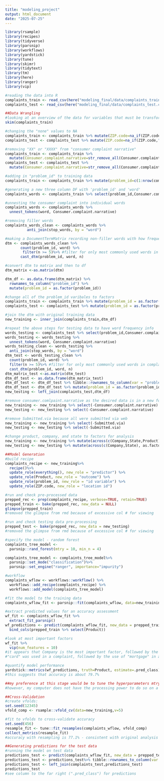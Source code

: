 ```yaml
---
title: "modeling_project"
output: html_document
date: "2025-07-25"
---
```


```r
library(rsample)
library(recipes)
library(tidyverse)
library(parsnip)
library(workflows)
library(yardstick)
library(tune)
library(skimr)
library(tidytext)
library(tm)
library(here)
library(ranger)
library(vip)

#reading the data into R
complaints_train <- read_csv(here("modeling_final/data/complaints_train.csv"),name_repair = "universal")
complaints_test <- read_csv(here("modeling_final/data/complaints_test.csv"),name_repair = "universal")
```

```r
##Data Wrangling
#looking at an overview of the data for variables that must be transformed
skim(complaints_train)

#changing the "none" values to NA
complaints_train <- complaints_train %>% mutate(ZIP.code=na_if(ZIP.code,"None"))
complaints_test <- complaints_test %>% mutate(ZIP.code=na_if(ZIP.code,"None"))

#removing "XX" or "XXXX" from "consumer complaint narrative"
complaints_train <- complaints_train %>% 
  mutate(Consumer.complaint.narrative=str_remove_all(Consumer.complaint.narrative,"\\bX{2,4}\\b" ))
complaints_test <- complaints_test %>% 
  mutate(Consumer.complaint.narrative=str_remove_all(Consumer.complaint.narrative,"\\bX{2,4}\\b" ))

#adding in "problem_id" to training data
complaints_train <- complaints_train %>% mutate(problem_id=c(1:nrow(complaints_train)))

#generating a new three column DF with 'problem_id' and 'word'
complaints_words <- complaints_train %>% select(problem_id,Consumer.complaint.narrative)

#unnesting the consumer complaint into individual words
complaints_words <- complaints_words %>%
  unnest_tokens(word, Consumer.complaint.narrative)

#removing filler words
complaints_words_clean <- complaints_words %>%
          anti_join(stop_words, by = "word")

#making a DocumentTermMatrix recording non-filler words with how frequent a word occurs per complaint
dtm <- complaints_words_clean %>%
       count(problem_id, word) %>%
        filter(n >= 5)%>% #filter for only most commonly used words in complaint(>5 times used)
       cast_dtm(problem_id, word, n)

#convert dtm to matrix and then to df
dtm_matrix <-as.matrix(dtm)

dtm_df <- as.data.frame(dtm_matrix) %>%
  rownames_to_column("problem_id") %>%
  mutate(problem_id = as.factor(problem_id))

#change all of the problem_id varibales to factors
complaints_train <- complaints_train %>% mutate(problem_id = as.factor(problem_id))
complaints_test <- complaints_test %>% mutate(problem_id = as.factor(problem_id))

#join the dtm with original training data
new_training <- inner_join(complaints_train,dtm_df)

#repeat the above steps for testing data to have word frequency info
words_testing <- complaints_test %>% select(problem_id,Consumer.complaint.narrative)
words_testing <- words_testing %>%
  unnest_tokens(word, Consumer.complaint.narrative)
words_testing_clean <- words_testing %>%
  anti_join(stop_words, by = "word")
dtm_test <- words_testing_clean %>%
  count(problem_id, word) %>%
  filter(n >= 5)%>% #filter for only most commonly used words in complaint(>5 times used)
  cast_dtm(problem_id, word, n)
dtm_matrix_test <-as.matrix(dtm_test)
dtm_df_test <- as.data.frame(dtm_matrix_test)
dtm_df_test <- dtm_df_test %>% tibble::rownames_to_column(var = "problem_id")
dtm_df_test <- dtm_df_test %>% mutate(problem_id = as.factor(problem_id))
new_testing <- left_join(complaints_test,dtm_df)

#remove consumer.comlpaint.narrative as the desired data is in a new format and
new_training <- new_training %>% select(-Consumer.complaint.narrative)
new_testing <- new_testing %>% select(-Consumer.complaint.narrative)

#remove Submitted.via because all were submitted via web
new_training <- new_training %>% select(-Submitted.via)
new_testing <- new_testing %>% select(-Submitted.via)

#change product, company, and state to factors for analysis
new_training <- new_training %>% mutate(across(c(Company,State,Product), as.factor))
new_testing <- new_testing %>% mutate(across(c(Company,State), as.factor))
```

```r
##Model Generation
#build recipe
complaints_recipe <- new_training%>%
  recipe()%>%
  update_role(everything(), new_role = "predictor") %>%
  update_role(Product, new_role = "outcome") %>%
  update_role(problem_id, new_role = "id variable") %>%
  update_role(ZIP.code, new_role = "location id")

#run and check pre-processed data
prepped_rec <- prep(complaints_recipe, verbose=TRUE, retain=TRUE)
prepped_train <- bake(prepped_rec, new_data = NULL)
glimpse(prepped_train)
#removed the glimpse from rmd because of excessive col # for viewing

#run and check testing data pre-processing
prepped_test <- bake(prepped_rec, new_data = new_testing)
#removed the glimpse from rmd because of excessive col # for viewing

#specify the model - random forest
complaints_tree_model <- 
  parsnip::rand_forest(mtry = 10, min_n = 4)

complaints_tree_model <- complaints_tree_model%>%
  parsnip::set_mode("classification")%>%
  parsnip::set_engine("ranger", importance="impurity")

#workflow
complaints_wflow <- workflows::workflow() %>%
  workflows::add_recipe(complaints_recipe) %>%
  workflows::add_model(complaints_tree_model)

#fit the model to the training data
complaints_wflow_fit <- parsnip::fit(complaints_wflow, data=new_training)

#extract predicted values for an accuracy assessment
wf_fit <- complaints_wflow_fit %>% 
  extract_fit_parsnip()
wf_predictions <- predict(complaints_wflow_fit, new_data = prepped_train) %>%
  bind_cols(prepped_train %>% select(Product))

#look at most important factors
wf_fit %>% 
  vip(num_features = 10)
#it appears that Company is the most important factor, followed by the number of times
#"card" was used in a complaint, followed by the use of "mortgage" in a complaint

#quantify model performance
yardstick::metrics(wf_predictions, truth=Product, estimate=.pred_class)
#this suggests that accuracy is about 79.7%

##my preference at this stage would be to tune the hyperparameters mtry and min_n to improve accuracy
#however, my computer does not have the processing power to do so on a dataset of this size
```

```r
##Cross-Validation
#create vfolds:
set.seed(12345)
vfold_comp <- rsample::vfold_cv(data=new_training,v=5)

#fit to vfolds to cross-validate accuracy
set.seed(456)
resample_fit <- tune::fit_resamples(complaints_wflow, vfold_comp)
collect_metrics(resample_fit)
#accuracy with resampling is 77.1% - consistent with original analysis
```

```r
##Generating predictions for the test data
#running the model on test data
predictions_test <- predict(complaints_wflow_fit, new_data = prepped_test)
predictions_test <- predictions_test%>% tibble::rownames_to_column(var = "problem_id")
predictions_test <- left_join(complaints_test,predictions_test)
predictions_test
#see column to the far right (".pred_class") for predictions
```


